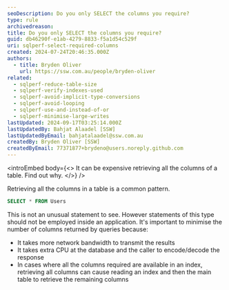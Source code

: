 ```yaml
---
seoDescription: Do you only SELECT the columns you require?
type: rule
archivedreason:
title: Do you only SELECT the columns you require?
guid: db46290f-e1ab-4279-8833-f5a1d54c529f
uri: sqlperf-select-required-columns
created: 2024-07-24T20:46:35.000Z
authors:
  - title: Bryden Oliver
    url: https://ssw.com.au/people/bryden-oliver
related:
  - sqlperf-reduce-table-size
  - sqlperf-verify-indexes-used
  - sqlperf-avoid-implicit-type-conversions
  - sqlperf-avoid-looping
  - sqlperf-use-and-instead-of-or
  - sqlperf-minimise-large-writes
lastUpdated: 2024-09-17T03:25:14.000Z
lastUpdatedBy: Bahjat Alaadel [SSW]
lastUpdatedByEmail: bahjatalaadel@ssw.com.au
createdBy: Bryden Oliver [SSW]
createdByEmail: 77371877+brydeno@users.noreply.github.com
---
```


<introEmbed
  body={<>
It can be expensive retrieving all the columns of a table. Find out why.
  </>}
/>
<youtubeEmbed url="https://www.youtube.com/embed/K5L1Dc_nUL8" description="Video: SELECT only the columns you want ✨ | Bryden Oliver (4 min)" />

Retrieving all the columns in a table is a common pattern.

```sql
SELECT * FROM Users
```

This is not an unusual statement to see. However statements of this type should not be employed inside an application. It's important to minimise the number of columns returned by queries because:

* It takes more network bandwidth to transmit the results
* It takes extra CPU at the database and the caller to encode/decode the response
* In cases where all the columns required are available in an index, retrieving all columns can cause reading an index and then the main table to retrieve the remaining columns
